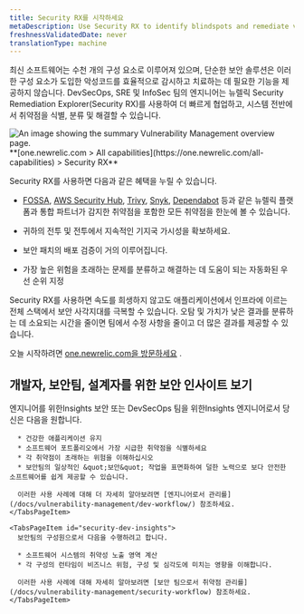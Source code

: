 ```yaml
---
title: Security RX를 시작하세요
metaDescription: Use Security RX to identify blindspots and remediate vulnerabilities.
freshnessValidatedDate: never
translationType: machine
---
```


최신 소프트웨어는 수천 개의 구성 요소로 이루어져 있으며, 단순한 보안 솔루션은 이러한 구성 요소가 도입한 악성코드를 효율적으로 감시하고 치료하는 데 필요한 기능을 제공하지 않습니다. DevSecOps, SRE 및 InfoSec 팀의 엔지니어는 뉴렐릭 Security Remediation Explorer(Security RX)를 사용하여 더 빠르게 협업하고, 시스템 전반에서 취약점을 식별, 분류 및 해결할 수 있습니다.

<img title="Vulnerability Management overview" alt="An image showing the summary Vulnerability Management overview page." src="/images/security_screenshot-full_security-overview.webp" />

<figcaption>
  <DNT>
    **[one.newrelic.com &gt; All capabilities](https://one.newrelic.com/all-capabilities) &gt; Security RX**
  </DNT>
</figcaption>

Security RX를 사용하면 다음과 같은 혜택을 누릴 수 있습니다.

* [FOSSA](docs/vulnerability-management/integrations/fossa/), [AWS Security Hub](docs/vulnerability-management/integrations/aws/), [Trivy](/docs/vulnerability-management/integrations/trivy), [Snyk](docs/vulnerability-management/integrations/snyk/), [Dependabot](install/vm/) 등과 같은 뉴렐릭 플랫폼과 통합 파트너가 감지한 취약점을 포함한 모든 취약점을 한눈에 볼 수 있습니다.

* 귀하의 전투 및 전투에서 지속적인 기지국 가시성을 확보하세요.

* 보안 패치의 배포 검증이 거의 이루어집니다.

* 가장 높은 위험을 초래하는 문제를 분류하고 해결하는 데 도움이 되는 자동화된 우선 순위 지정

Security RX를 사용하면 속도를 희생하지 않고도 애플리케이션에서 인프라에 이르는 전체 스택에서 보안 사각지대를 극복할 수 있습니다. 오탐 및 가치가 낮은 결과를 분류하는 데 소요되는 시간을 줄이면 팀에서 수정 사항을 줄이고 더 많은 결과를 제공할 수 있습니다.

오늘 시작하려면 [one.newrelic.com을 방문하세요](https://one.newrelic.com/vulnerability-management) .

## 개발자, 보안팀, 설계자를 위한 보안 인사이트 보기

<Tabs>
  <TabsBar>
    <TabsBarItem id="developer-insights">엔지니어를 위한Insights </TabsBarItem><TabsBarItem id="security-dev-insights">보안 또는 DevSecOps 팀을 위한Insights</TabsBarItem>
  </TabsBar>

  <TabsPages>
    <TabsPageItem id="developer-insights">
      엔지니어로서 당신은 다음을 원합니다.

      * 건강한 애플리케이션 유지
      * 소프트웨어 포트폴리오에서 가장 시급한 취약점을 식별하세요
      * 각 취약점이 초래하는 위험을 이해하십시오
      * 보안팀의 일상적인 &quot;보안&quot; 작업을 표면화하여 덜한 노력으로 보다 안전한 소프트웨어를 쉽게 제공할 수 있습니다.

      이러한 사용 사례에 대해 더 자세히 알아보려면 [엔지니어로서 관리를](/docs/vulnerability-management/dev-workflow/) 참조하세요.
    </TabsPageItem>

    <TabsPageItem id="security-dev-insights">
      보안팀의 구성원으로서 다음을 수행하려고 합니다.

      * 소프트웨어 시스템의 취약성 노출 영역 계산
      * 각 구성의 런타임이 비즈니스 위험, 구성 및 심각도에 미치는 영향을 이해합니다.

      이러한 사용 사례에 대해 자세히 알아보려면 [보안 팀으로서 취약점 관리를](/docs/vulnerability-management/security-workflow) 참조하세요.
    </TabsPageItem>
  </TabsPages>
</Tabs>